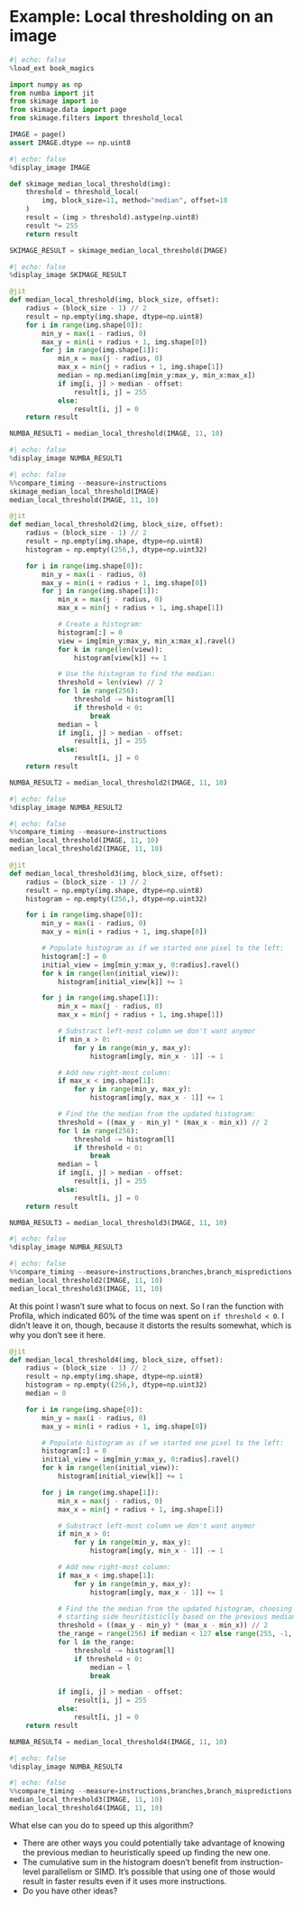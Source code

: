 # Example: Local thresholding on an image


```python
#| echo: false
%load_ext book_magics
```
```python
import numpy as np
from numba import jit
from skimage import io
from skimage.data import page
from skimage.filters import threshold_local

IMAGE = page()
assert IMAGE.dtype == np.uint8
```

```python
#| echo: false
%display_image IMAGE
```

```python
def skimage_median_local_threshold(img):
    threshold = threshold_local(
        img, block_size=11, method="median", offset=10
    )
    result = (img > threshold).astype(np.uint8)
    result *= 255
    return result

SKIMAGE_RESULT = skimage_median_local_threshold(IMAGE)
```

```python
#| echo: false
%display_image SKIMAGE_RESULT
```

```python
@jit
def median_local_threshold(img, block_size, offset):
    radius = (block_size - 1) // 2
    result = np.empty(img.shape, dtype=np.uint8)
    for i in range(img.shape[0]):
        min_y = max(i - radius, 0)
        max_y = min(i + radius + 1, img.shape[0])
        for j in range(img.shape[1]):
            min_x = max(j - radius, 0)
            max_x = min(j + radius + 1, img.shape[1])
            median = np.median(img[min_y:max_y, min_x:max_x])
            if img[i, j] > median - offset:
                result[i, j] = 255
            else:
                result[i, j] = 0
    return result

NUMBA_RESULT1 = median_local_threshold(IMAGE, 11, 10)
```

```python
#| echo: false
%display_image NUMBA_RESULT1
```

```python
#| echo: false
%%compare_timing --measure=instructions
skimage_median_local_threshold(IMAGE)
median_local_threshold(IMAGE, 11, 10)
```

```python
@jit
def median_local_threshold2(img, block_size, offset):
    radius = (block_size - 1) // 2
    result = np.empty(img.shape, dtype=np.uint8)
    histogram = np.empty((256,), dtype=np.uint32)

    for i in range(img.shape[0]):
        min_y = max(i - radius, 0)
        max_y = min(i + radius + 1, img.shape[0])
        for j in range(img.shape[1]):
            min_x = max(j - radius, 0)
            max_x = min(j + radius + 1, img.shape[1])

            # Create a histogram:
            histogram[:] = 0
            view = img[min_y:max_y, min_x:max_x].ravel()
            for k in range(len(view)):
                histogram[view[k]] += 1

            # Use the histogram to find the median:
            threshold = len(view) // 2
            for l in range(256):
                threshold -= histogram[l]
                if threshold < 0:
                    break
            median = l
            if img[i, j] > median - offset:
                result[i, j] = 255
            else:
                result[i, j] = 0
    return result

NUMBA_RESULT2 = median_local_threshold2(IMAGE, 11, 10)
```

```python
#| echo: false
%display_image NUMBA_RESULT2
```

```python
#| echo: false
%%compare_timing --measure=instructions
median_local_threshold(IMAGE, 11, 10)
median_local_threshold2(IMAGE, 11, 10)
```

```python
@jit
def median_local_threshold3(img, block_size, offset):
    radius = (block_size - 1) // 2
    result = np.empty(img.shape, dtype=np.uint8)
    histogram = np.empty((256,), dtype=np.uint32)

    for i in range(img.shape[0]):
        min_y = max(i - radius, 0)
        max_y = min(i + radius + 1, img.shape[0])

        # Populate histogram as if we started one pixel to the left:
        histogram[:] = 0
        initial_view = img[min_y:max_y, 0:radius].ravel()
        for k in range(len(initial_view)):
            histogram[initial_view[k]] += 1

        for j in range(img.shape[1]):
            min_x = max(j - radius, 0)
            max_x = min(j + radius + 1, img.shape[1])

            # Substract left-most column we don't want anymor
            if min_x > 0:
                for y in range(min_y, max_y):
                    histogram[img[y, min_x - 1]] -= 1

            # Add new right-most column:
            if max_x < img.shape[1]:
                for y in range(min_y, max_y):
                    histogram[img[y, max_x - 1]] += 1

            # Find the the median from the updated histogram:
            threshold = ((max_y - min_y) * (max_x - min_x)) // 2
            for l in range(256):
                threshold -= histogram[l]
                if threshold < 0:
                    break
            median = l
            if img[i, j] > median - offset:
                result[i, j] = 255
            else:
                result[i, j] = 0
    return result

NUMBA_RESULT3 = median_local_threshold3(IMAGE, 11, 10)
```

```python
#| echo: false
%display_image NUMBA_RESULT3
```

```python
#| echo: false
%%compare_timing --measure=instructions,branches,branch_mispredictions
median_local_threshold2(IMAGE, 11, 10)
median_local_threshold3(IMAGE, 11, 10)
```

At this point I wasn't sure what to focus on next.
So I ran the function with Profila, which indicated 60% of the time was spent on `if threshold < 0`.
I didn't leave it on, though, because it distorts the results somewhat, which is why you don't see it here.

```python
@jit
def median_local_threshold4(img, block_size, offset):
    radius = (block_size - 1) // 2
    result = np.empty(img.shape, dtype=np.uint8)
    histogram = np.empty((256,), dtype=np.uint32)
    median = 0

    for i in range(img.shape[0]):
        min_y = max(i - radius, 0)
        max_y = min(i + radius + 1, img.shape[0])

        # Populate histogram as if we started one pixel to the left:
        histogram[:] = 0
        initial_view = img[min_y:max_y, 0:radius].ravel()
        for k in range(len(initial_view)):
            histogram[initial_view[k]] += 1

        for j in range(img.shape[1]):
            min_x = max(j - radius, 0)
            max_x = min(j + radius + 1, img.shape[1])

            # Substract left-most column we don't want anymor
            if min_x > 0:
                for y in range(min_y, max_y):
                    histogram[img[y, min_x - 1]] -= 1

            # Add new right-most column:
            if max_x < img.shape[1]:
                for y in range(min_y, max_y):
                    histogram[img[y, max_x - 1]] += 1

            # Find the the median from the updated histogram, choosing the
            # starting side heuritisticlly based on the previous median:
            threshold = ((max_y - min_y) * (max_x - min_x)) // 2
            the_range = range(256) if median < 127 else range(255, -1, -1)
            for l in the_range:
                threshold -= histogram[l]
                if threshold < 0:
                    median = l
                    break

            if img[i, j] > median - offset:
                result[i, j] = 255
            else:
                result[i, j] = 0
    return result

NUMBA_RESULT4 = median_local_threshold4(IMAGE, 11, 10)
```

```python
#| echo: false
%display_image NUMBA_RESULT4
```

```python
#| echo: false
%%compare_timing --measure=instructions,branches,branch_mispredictions
median_local_threshold3(IMAGE, 11, 10)
median_local_threshold4(IMAGE, 11, 10)
```

What else can you do to speed up this algorithm?

* There are other ways you could potentially take advantage of knowing the previous median to heuristically speed up finding the new one.
* The cumulative sum in the histogram doesn't benefit from instruction-level parallelism or SIMD.
  It's possible that using one of those would result in faster results even if it uses more instructions.
* Do you have other ideas?
